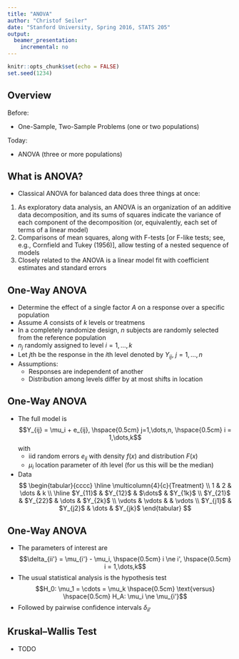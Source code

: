 ```yaml
---
title: "ANOVA"
author: "Christof Seiler"
date: "Stanford University, Spring 2016, STATS 205"
output:
  beamer_presentation:
    incremental: no
---
```


```r
knitr::opts_chunk$set(echo = FALSE)
set.seed(1234)
```

## Overview

Before:

* One-Sample, Two-Sample Problems (one or two populations)

Today:

* ANOVA (three or more populations)

## What is ANOVA?

* Classical ANOVA for balanced data does three things at once:

1. As exploratory data analysis, an ANOVA is an organization of an additive data decomposition, and its sums of squares indicate the variance of each component of the decomposition (or, equivalently, each set of terms of a linear model)
2. Comparisons of mean squares, along with F-tests [or F-like tests; see, e.g., Cornfield and Tukey (1956)], allow testing of a nested sequence of models
3. Closely related to the ANOVA is a linear model fit with coefficient estimates and standard errors

## One-Way ANOVA

* Determine the effect of a single factor $A$ on a response over a specific population
* Assume $A$ consists of $k$ levels or treatmens
* In a completely randomize design, $n$ subjects are randomly selected from the reference population
* $n_j$ randomly assigned to level $i = 1,\dots,k$
* Let $j$th be the response in the $i$th level denoted by $Y_{ij}$, $j = 1,\dots,n$
* Assumptions:
    * Responses are independent of another
    * Distribution among levels differ by at most shifts in location

## One-Way ANOVA

* The full model is
$$Y_{ij} = \mu_i + e_{ij}, \hspace{0.5cm} j=1,\dots,n, \hspace{0.5cm} i = 1,\dots,k$$
with 
    * iid random errors $e_{ij}$ with density $f(x)$ and distribution $F(x)$
    * $\mu_i$ location parameter of $i$th level (for us this will be the median)
* Data
$$
\begin{tabular}{cccc}
\hline
\multicolumn{4}{c}{Treatment} \\
1 & 2 & \dots & k \\
\hline
$Y_{11}$ & $Y_{12}$ & $\dots$ & $Y_{1k}$ \\
$Y_{21}$ & $Y_{22}$ & \dots & $Y_{2k}$ \\
\vdots & \vdots &       & \vdots \\
$Y_{j1}$ & $Y_{j2}$ & \dots & $Y_{jk}$ 
\end{tabular}
$$

## One-Way ANOVA

* The parameters of interest are 
$$\delta_{ii'} = \mu_{i'} - \mu_i, \hspace{0.5cm} i \ne i', \hspace{0.5cm} i = 1,\dots,k$$
* The usual statistical analysis is the hypothesis test
$$H_0: \mu_1 = \cdots = \mu_k \hspace{0.5cm} \text{versus} \hspace{0.5cm} H_A: \mu_i \ne \mu_{i'}$$
* Followed by pairwise confidence intervals $\delta_{ii'}$

## Kruskal–Wallis Test

* TODO
